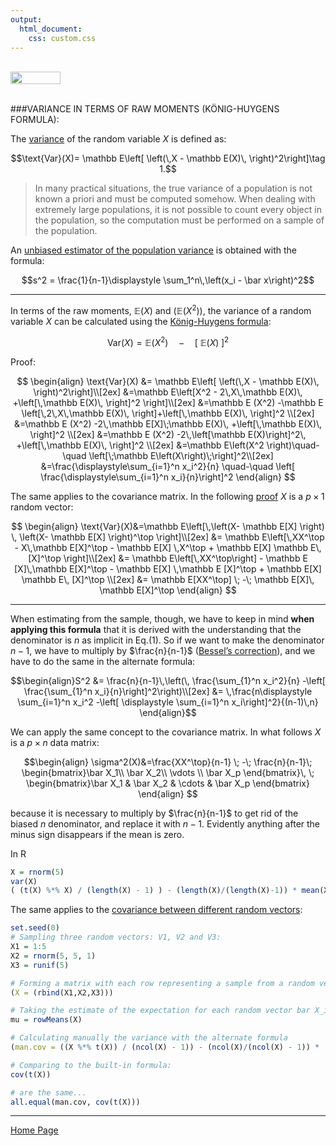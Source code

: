 ```yaml
---
output: 
  html_document:
    css: custom.css
---
```


<br>
<a href="http://rinterested.github.io/statistics/index.html">
<img HEIGHT="20" WIDTH="80" src="https://cloud.githubusercontent.com/assets/9312897/10556783/a27a26fa-745c-11e5-9b1a-2d5bd737387a.PNG"></a>
<br><br>

###VARIANCE IN TERMS OF RAW MOMENTS (KÖNIG-HUYGENS FORMULA):
<br>

The [variance](https://en.wikipedia.org/wiki/Variance) of the random variable $X$ is defined as:

$$\text{Var}(X)= \mathbb E\left[ \left(\,X - \mathbb E(X)\,   \right)^2\right]\tag 1.$$

> In many practical situations, the true variance of a population is not known a priori and must be computed somehow. When dealing with extremely large populations, it is not possible to count every object in the population, so the computation must be performed on a sample of the population. 

An [unbiased estimator of the population variance](https://en.wikipedia.org/wiki/Variance#Sample_variance) is obtained with the formula:

$$s^2 = \frac{1}{n-1}\displaystyle \sum_1^n\,\left(x_i - \bar x\right)^2$$

---

In terms of the raw moments, $\mathbb E(X)$ and $(\mathbb E(X^2))$, the variance of a random variable $X$ can be calculated using the [König-Huygens formula](https://en.wikipedia.org/wiki/Algebraic_formula_for_the_variance):

$$\text{Var}(X) = \mathbb E\left(X^2 \right)\quad-\quad \left[\;\mathbb E\left(X\right)\;\right]^2$$

Proof:

$$
\begin{align}
\text{Var}(X) &= \mathbb E\left[ \left(\,X - \mathbb E(X)\,   \right)^2\right]\\[2ex]
&=\mathbb E\left[X^2 - 2\,X\,\mathbb E(X)\, +\left[\,\mathbb E(X)\, \right]^2  \right]\\[2ex]
&=\mathbb E (X^2) -\mathbb E \left[\,2\,X\,\mathbb E(X)\, \right]+\left[\,\mathbb E(X)\, \right]^2  \\[2ex]
&=\mathbb E (X^2) -2\,\mathbb E[X]\;\mathbb E(X)\, +\left[\,\mathbb E(X)\, \right]^2  \\[2ex]
&=\mathbb E (X^2) -2\,\left[\mathbb E(X)\right]^2\, +\left[\,\mathbb E(X)\, \right]^2  \\[2ex]
&=\mathbb E\left(X^2 \right)\quad-\quad \left[\;\mathbb E\left(X\right)\;\right]^2\\[2ex]
&=\frac{\displaystyle\sum_{i=1}^n x_i^2}{n}  \quad-\quad \left[  \frac{\displaystyle\sum_{i=1}^n x_i}{n}\right]^2
\end{align}
$$


The same applies to the covariance matrix. In the following [proof](https://www.statlect.com/fundamentals-of-probability/covariance-matrix) $X$ is a $p\times 1$ random vector:

$$
\begin{align}
\text{Var}(X)&=\mathbb E\left[\,\left(X- \mathbb E[X] \right) \, \left(X- \mathbb E[X] \right)^\top  \right]\\[2ex]
&= \mathbb E\left[\,XX^\top - X\,\mathbb E[X]^\top - \mathbb E[X] \,X^\top + \mathbb E[X] \mathbb E\, [X]^\top  \right]\\[2ex]
&= \mathbb E\left[\,XX^\top\right] - \mathbb E [X]\,\mathbb E[X]^\top - \mathbb E[X] \,\mathbb E [X]^\top + \mathbb E[X] \mathbb E\, [X]^\top  \\[2ex]
&= \mathbb E[XX^\top] \; -\; \mathbb E[X]\, \mathbb E[X]^\top
\end{align}
$$

---

When estimating from the sample, though, we have to keep in mind **when applying this formula** that it is derived with the understanding that the denominator is $n$ as implicit in Eq.$(1)$. So if we want to make the denominator $n-1$, we have to multiply by $\frac{n}{n-1}$ ([Bessel's correction](https://en.wikipedia.org/wiki/Bessel%27s_correction)), and we have to do the same in the alternate formula:

$$\begin{align}S^2 &=
\frac{n}{n-1}\,\left(\, \frac{\sum_{1}^n x_i^2}{n}  -\left[  \frac{\sum_{1}^n x_i}{n}\right]^2\right)\\[2ex]
&=
 \,\frac{n\displaystyle \sum_{i=1}^n x_i^2  -\left[ \displaystyle \sum_{i=1}^n  x_i\right]^2}{(n-1)\,n}
\end{align}$$

We can apply the same concept to the covariance matrix. In what follows $X$ is a $p \times n$ data matrix:

$$\begin{align}
\sigma^2(X)&=\frac{XX^\top}{n-1} \; -\; \frac{n}{n-1}\; \begin{bmatrix}\bar X_1\\ \bar X_2\\ \vdots \\ \bar X_p \end{bmatrix}\,  
\; \begin{bmatrix}\bar X_1 & \bar X_2 & \cdots & \bar X_p \end{bmatrix} 
\end{align}
$$

because it is necessary to multiply by $\frac{n}{n-1}$ to get rid of the biased $n$ denominator, and replace it with $n-1$. Evidently anything after the minus sign disappears if the mean is zero.



In R

```r
X = rnorm(5)
var(X)
( (t(X) %*% X) / (length(X) - 1) ) - (length(X)/(length(X)-1)) * mean(X)^2
```


The same applies to the [covariance between different random vectors](https://stats.stackexchange.com/a/285358/67822):

```r
set.seed(0)
# Sampling three random vectors: V1, V2 and V3:
X1 = 1:5
X2 = rnorm(5, 5, 1)
X3 = runif(5)

# Forming a matrix with each row representing a sample from a random vector:
(X = (rbind(X1,X2,X3)))

# Taking the estimate of the expectation for each random vector bar X_i:
mu = rowMeans(X)

# Calculating manually the variance with the alternate formula
(man.cov = ((X %*% t(X)) / (ncol(X) - 1)) - (ncol(X)/(ncol(X) - 1)) * (mu %*% t(mu)))

# Comparing to the built-in formula:
cov(t(X))

# are the same...
all.equal(man.cov, cov(t(X)))
```


---

<a href="http://rinterested.github.io/statistics/index.html">Home Page</a>
